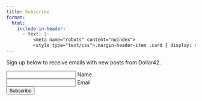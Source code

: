 ```yaml
---
title: Subscribe
format:
  html:
    include-in-header:
      - text: |-
          <meta name="robots" content="noindex">
          <style type="text/css">.margin-header-item .card { display: none; }</style>
---
```


Sign up below to receive emails with new posts from Dollar42.

```{=html}
<div class="container">
<div class="row">
  <div class="col-6">
    <form method="post" action="https://lists.dollar42.com/subscription/form">
      <input type="hidden" name="l" value="13e77c11-6775-42bb-b371-fc8db830e7bf">

      <div class="mb-1 form-floating">
        <input type="text" class="form-control form-control-sm" name="name">
        <label for="name">Name</label>
      </div>
      <div class="mb-1 form-floating">
        <input type="email" class="form-control form-control-sm" name="email">
        <label for="email">Email</label>
      </div>
      <div class="mb-1 form-floating">
        <div class="h-captcha" data-sitekey="75b2cc2c-0100-44dc-bec4-da6e4156635a"></div>
        <script src="https://js.hcaptcha.com/1/api.js" async defer></script>
      </div>

      <input type="submit" value="Subscribe" class="btn btn-primary">
    </form>
  </div>
  <div class="col-6"></div>
</div>
</div>
```
